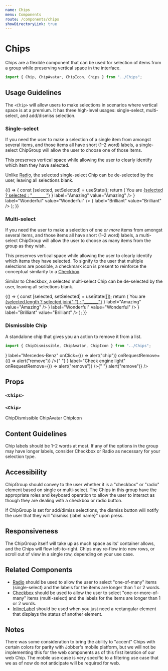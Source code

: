 ```yaml
---
name: Chips
menu: Components
route: /components/chips
showDirectoryLink: true
---
```



# Chips

Chips are a flexible component that can be used for selection of items from a
group while preserving vertical space in the interface.

```ts
import { Chip, ChipAvatar, ChipIcon, Chips } from "../Chips";
```

## Usage Guidelines

The `<Chip>` will allow users to make selections in scenarios where vertical
space is at a premium. It has three high-level usages: single-select,
multi-select, and add/dismiss selection.

### Single-select

If you need the user to make a selection of a single item from amongst several
items, and those items all have short (1–2 word) labels, a single-select
ChipGroup will allow the user to choose one of those items.

This preserves vertical space while allowing the user to clearly identify which
item they have selected.

Unlike [Radio](/components/radio-group), the selected single-select Chip can be
de-selected by the user, leaving all selections blank.

<Playground>
  {() => {
    const [selected, setSelected] = useState();
    return (
      <Content>
        <Text>
          You are <u>{selected ? selected : "_______"}</u>
        </Text>
        <Chips selected={selected} onChange={setSelected}>
          <Chip
            prefix={<ChipAvatar initials="AZ" />}
            label="Amazing"
            value="Amazing"
          />
          <Chip
            prefix={<ChipIcon name="video" />}
            label="Wonderful"
            value="Wonderful"
          />
          <Chip
            prefix={<ChipIcon name="starFill" />}
            label="Brilliant"
            value="Brilliant"
          />
          <Chip label="Magnificent" value="Magnificent" />
        </Chips>
      </Content>
    );
  }}
</Playground>

### Multi-select

If you need the user to make a selection of one _or more_ items from amongst
several items, and those items all have short (1–2 word) labels, a multi-select
ChipGroup will allow the user to choose as many items from the group as they
wish.

This preserves vertical space while allowing the user to clearly identify which
items they have selected. To signify to the user that multiple selections are
possible, a checkmark icon is present to reinforce the conceptual similarity to
a [Checkbox](/components/checkbox).

Similar to Checkbox, a selected multi-select Chip can be de-selected by the
user, leaving all selections blank.

<Playground>
  {() => {
    const [selected, setSelected] = useState([]);
    return (
      <Content>
        <Text>
          You are <u>{selected.length ? selected.join(" ") : "_______"}</u>
        </Text>
        <Chips type="multiselect" selected={selected} onChange={setSelected}>
          <Chip
            prefix={<ChipAvatar initials="AZ" />}
            label="Amazing"
            value="Amazing"
          />
          <Chip
            prefix={<ChipIcon name="video" />}
            label="Wonderful"
            value="Wonderful"
          />
          <Chip
            prefix={<ChipIcon name="starFill" />}
            label="Brilliant"
            value="Brilliant"
          />
          <Chip label="Magnificent" value="Magnificent" />
        </Chips>
      </Content>
    );
  }}
</Playground>

<!-- TODO: Uncomment once dismissible is implemented -->

<!-- ### Add/dismiss selection

When the user will be selecting one or more items by inputting their own Chip
options with, use the dismissible Chip.

The dismissible Chip allows them to remove previous
selections from the ChipGroup. Use this option when the full list of possible
selections is too great to reasonably display in one ChipGroup. For example,
"all of my phone contacts" would be far too many Chip options to present in one
group, and would be overwhelming for the user to interpret.

This format also allows the user to create their own "freeform" Chip options,
which they can also remove once added.

 -->

### Dismissible Chip

A standalone chip that gives you an action to remove it from a list.

```ts
import { ChipDismissible, ChipAvatar, ChipIcon } from "../Chips";
```

<Playground>
  <ChipDismissible
    prefix={<ChipAvatar initials="MB" />}
    label="Mercedes-Benz"
    onClick={() => alert("chip")}
    onRequestRemove={() => alert("remove")}
  />{" "}
  <ChipDismissible
    prefix={<ChipIcon name="engine" color="yellow" />}
    label="Check engine light"
    onRequestRemove={() => alert("remove")}
  />{" "}
  <ChipDismissible label="Black" onRequestRemove={() => alert("remove")} />
</Playground>

## Props

### `<Chips>`

<Props of={Chips} />

### `<Chip>`

<Props of={Chip} />

<Card>
  <Content>
    <Disclosure title="ChipDismissible, ChipAvatar, and ChipIcon props">
      <Content>
        <Heading level={5}>ChipDismissible</Heading>
        <Props of={ChipDismissible} />
        <Heading level={5}>ChipAvatar</Heading>
        <Props of={ChipAvatar} />
        <Heading level={5}>ChipIcon</Heading>
        <Props of={ChipIcon} />
      </Content>
    </Disclosure>
  </Content>
</Card>

## Content Guidelines

Chip labels should be 1–2 words at most. If any of the options in the group may
have longer labels, consider Checkbox or Radio as necessary for your selection
type.

## Accessibility

ChipGroup should convey to the user whether it is a "checkbox" or "radio"
element based on single or multi-select. The Chips in this group have the
appropriate roles and keyboard operation to allow the user to interact as though
they are dealing with a checkbox or radio button.

If ChipGroup is set for add/dimiss selections, the dismiss button will notify
the user that they will "dismiss {label name}" upon press.

## Responsiveness

The ChipGroup itself will take up as much space as its' container allows, and
the Chips will flow left-to-right. Chips may re-flow into new rows, or scroll
out of view in a single row, depending on your use case.

## Related Components

- [Radio](/components/radio-group) should be used to allow the user to select
  "one-of-many" items (single-select) and the labels for the items are longer
  than 1 or 2 words.
- [Checkbox](/components/checkbox) should be used to allow the user to select
  "one-or-more-of-many" items (multi-select) and the labels for the items are
  longer than 1 or 2 words.
- [InlineLabel](/components/inline-label) should be used when you just need a
  rectangular element that displays the status of another element.

## Notes

There was some consideration to bring the ability to "accent" Chips with certain
colors for parity with Jobber's mobile platform, but we will not be implementing
this for the web components as of this first iteration of our web Chip. The
mobile use-case is very specific to a filtering use case that we as of now do
not anticipate will be required for web.

